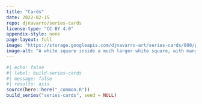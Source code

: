 ```yaml
---
title: "Cards"
date: 2022-02-15
repo: djnavarro/series-cards
license-type: "CC BY 4.0"
appendix-style: none
page-layout: full
image: "https://storage.googleapis.com/djnavarro-art/series-cards/800/pollen_30_3021.jpg"
image-alt: "A white square inside a much larger white square, with many distorted copies in orange, blue and yellow, against a black background"
---
```

   
::: {.grid}
  
```r
#| echo: false
#| label: build-series-cards
#| message: false
#| results: asis
source(here::here("_common.R"))
build_series("series-cards", seed = NULL)
```
   
:::
   
